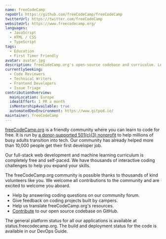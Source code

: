```yaml
---
name: freeCodeCamp
repoUrl: https://github.com/freeCodeCamp/freeCodeCamp
twitterUrl: https://twitter.com/freeCodeCamp
websiteUrl: https://www.freecodecamp.org/
languages:
  - JavaScript
  - HTML / CSS
  - TypeScript
tags:
  - Education
  - First Timer Friendly
avatar: avatar.jpg
description: freeCodeCamp.org's open-source codebase and curriculum. Learn to code for free.
currentlySeeking:
  - Code Reviewers
  - Technical Writers
  - Frontend Developers
  - Issue Triage
contributionOverview:
  mainLocation: Europe
  idealEffort: 1 PR a month
  isMentorshipAvailable: true
  automatedDevEnvironment: https://www.gitpod.io/
maintainer: freeCodeCamp
---
```


<Overview>

[freeCodeCamp.org](https://www.freecodecamp.org/) is a friendly community where you can learn to code for free. It is run by [a donor-supported 501(c)(3) nonprofit](https://www.freecodecamp.org/donate/) to help millions of busy adults transition into tech. Our community has already helped more than 10,000 people get their first developer job.

Our full-stack web development and machine learning curriculum is completely free and self-paced. We have thousands of interactive coding challenges to help you expand your skills.

</Overview>

<Contributing>

The freeCodeCamp.org community is possible thanks to thousands of kind volunteers like you. We welcome all contributions to the community and are excited to welcome you aboard.

- Help by answering coding questions on our community forum.
- Give feedback on coding projects built by campers.
- Help us translate freeCodeCamp.org's resources.
- [Contribute](https://contribute.freecodecamp.org/#/) to our open source codebase on GitHub.

The general platform status for all our applications is available at status.freecodecamp.org. The build and deployment status for the code is available in our DevOps Guide.

</Contributing>
